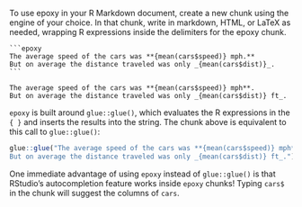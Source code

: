 To use epoxy in your R Markdown document,
create a new chunk using the engine of your choice.
In that chunk, write in markdown, HTML, or LaTeX as needed,
wrapping R expressions inside the delimiters for the epoxy chunk.

````verbatim
```epoxy
The average speed of the cars was **{mean(cars$speed)} mph.**
But on average the distance traveled was only _{mean(cars$dist)}_.
```
````

```epoxy
The average speed of the cars was **{mean(cars$speed)} mph**.
But on average the distance traveled was only _{mean(cars$dist)} ft_.
```

`epoxy` is built around `glue::glue()`,
which evaluates the R expressions in the `{ }`
and inserts the results into the string.
The chunk above is equivalent to this call to `glue::glue()`:

```r
glue::glue("The average speed of the cars was **{mean(cars$speed)} mph**.
But on average the distance traveled was only _{mean(cars$dist)} ft_.")
```

One immediate advantage of using `epoxy` instead of `glue::glue()`
is that RStudio's autocompletion feature works inside `epoxy` chunks!
Typing `cars$` in the chunk will suggest the columns of `cars`.
